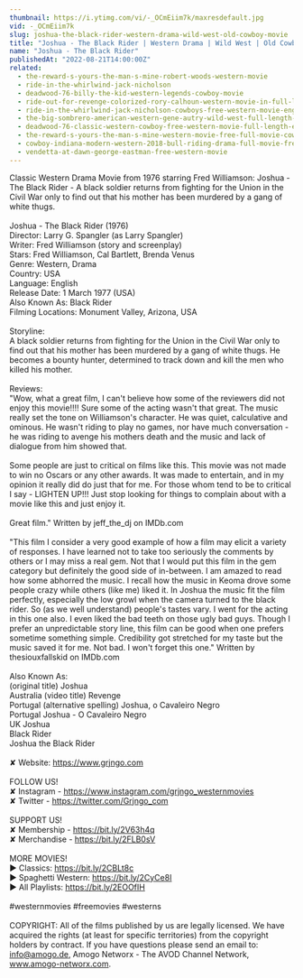 ```yaml
---
thumbnail: https://i.ytimg.com/vi/-_OCmEiim7k/maxresdefault.jpg
vid: -_OCmEiim7k
slug: joshua-the-black-rider-western-drama-wild-west-old-cowboy-movie
title: "Joshua - The Black Rider | Western Drama | Wild West | Old Cowboy Movie"
name: "Joshua - The Black Rider"
publishedAt: "2022-08-21T14:00:00Z"
related:
  - the-reward-s-yours-the-man-s-mine-robert-woods-western-movie
  - ride-in-the-whirlwind-jack-nicholson
  - deadwood-76-billy-the-kid-western-legends-cowboy-movie
  - ride-out-for-revenge-colorized-rory-calhoun-western-movie-in-full-length
  - ride-in-the-whirlwind-jack-nicholson-cowboys-free-western-movie-english
  - the-big-sombrero-american-western-gene-autry-wild-west-full-length-english
  - deadwood-76-classic-western-cowboy-free-western-movie-full-length-english
  - the-reward-s-yours-the-man-s-mine-western-movie-free-full-movie-cowboy-feature-film
  - cowboy-indiana-modern-western-2018-bull-riding-drama-full-movie-free-feature-film-hd
  - vendetta-at-dawn-george-eastman-free-western-movie
---
```


Classic Western Drama Movie from 1976 starring Fred Williamson: Joshua - The Black Rider - A black soldier returns from fighting for the Union in the Civil War only to find out that his mother has been murdered by a gang of white thugs.<br />
<br />
Joshua - The Black Rider (1976)<br />
Director: Larry G. Spangler (as Larry Spangler)<br />
Writer: Fred Williamson (story and screenplay)<br />
Stars: Fred Williamson, Cal Bartlett, Brenda Venus<br />
Genre: Western, Drama <br />
Country: USA<br />
Language: English<br />
Release Date: 1 March 1977 (USA) <br />
Also Known As: Black Rider <br />
Filming Locations: Monument Valley, Arizona, USA<br />
<br />
Storyline:<br />
A black soldier returns from fighting for the Union in the Civil War only to find out that his mother has been murdered by a gang of white thugs. He becomes a bounty hunter, determined to track down and kill the men who killed his mother.<br />
<br />
Reviews:<br />
"Wow, what a great film, I can't believe how some of the reviewers did not enjoy this movie!!!! Sure some of the acting wasn't that great. The music really set the tone on Williamson's character. He was quiet, calculative and ominous. He wasn't riding to play no games, nor have much conversation - he was riding to avenge his mothers death and the music and lack of dialogue from him showed that.<br />
<br />
Some people are just to critical on films like this. This movie was not made to win no Oscars or any other awards. It was made to entertain, and in my opinion it really did do just that for me. For those whom tend to be to critical I say - LIGHTEN UP!!! Just stop looking for things to complain about with a movie like this and just enjoy it.<br />
<br />
Great film." Written by jeff_the_dj on IMDb.com <br />
<br />
"This film I consider a very good example of how a film may elicit a variety of responses. I have learned not to take too seriously the comments by others or I may miss a real gem. Not that I would put this film in the gem category but definitely the good side of in-between. I am amazed to read how some abhorred the music. I recall how the music in Keoma drove some people crazy while others (like me) liked it. In Joshua the music fit the film perfectly, especially the low growl when the camera turned to the black rider. So (as we well understand) people's tastes vary. I went for the acting in this one also. I even liked the bad teeth on those ugly bad guys. Though I prefer an unpredictable story line, this film can be good when one prefers sometime something simple. Credibility got stretched for my taste but the music saved it for me. Not bad. I won't forget this one." Written by thesiouxfallskid on IMDb.com <br />
<br />
Also Known As:<br />
(original title) Joshua<br />
Australia (video title) Revenge<br />
Portugal (alternative spelling) Joshua, o Cavaleiro Negro<br />
Portugal Joshua - O Cavaleiro Negro<br />
UK Joshua<br />
Black Rider<br />
Joshua the Black Rider<br />
<br />
✘ Website: https://www.grjngo.com<br />
<br />
FOLLOW US!<br />
✘ Instagram - https://www.instagram.com/grjngo_westernmovies<br />
✘ Twitter - https://twitter.com/Grjngo_com<br />
<br />
SUPPORT US!<br />
✘ Membership - https://bit.ly/2V63h4q<br />
✘ Merchandise - https://bit.ly/2FLB0sV<br />
<br />
MORE MOVIES! <br />
► Classics: https://bit.ly/2CBLt8c <br />
► Spaghetti Western: https://bit.ly/2CyCe8I <br />
► All Playlists: https://bit.ly/2EOOfIH <br />
<br />
#westernmovies #freemovies #westerns<br />
<br />
COPYRIGHT: All of the films published by us are legally licensed. We have acquired the rights (at least for specific territories) from the copyright holders by contract. If you have questions please send an email to: info@amogo.de, Amogo Networx - The AVOD Channel Network, www.amogo-networx.com.
